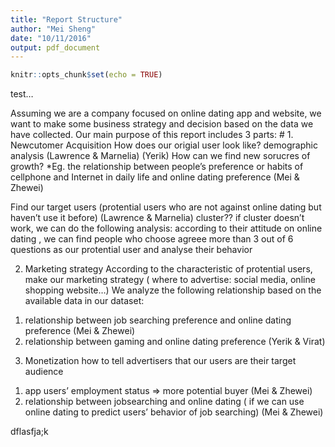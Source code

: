 ```yaml
---
title: "Report Structure"
author: "Mei Sheng"
date: "10/11/2016"
output: pdf_document
---
```


```r
knitr::opts_chunk$set(echo = TRUE)
```

test...


Assuming we are a company focused on online dating app and website, we want to make some business strategy and decision based on the data we have collected.
Our main purpose of this report includes 3 parts:
# 
1. Newcutomer  Acquisition
How does our origial user look like? demographic analysis (Lawrence & Marnelia) (Yerik)
How can we find new sorucres of growth? 
*Eg. the relationship between people's preference or habits of cellphone and Internet in daily life and online dating preference  (Mei & Zhewei) 

Find our target users (protential users who are not against online dating but haven't use it before) (Lawrence & Marnelia)
cluster?? if cluster doesn't work, we can do the following analysis:
according to their attitude on online dating , we can find people who choose agreee more than 3 out of 6 questions as our protential user and analyse their behavior 

2. Marketing strategy
According to the characteristic of protential users, make our marketing strategy ( where to advertise: social media, online shopping website...) 
We analyze the following relationship based on the available data in our dataset:
                                       
(1) relationship between job searching preference and online dating preference  (Mei & Zhewei)  
(2) relationship between gaming and online dating preference (Yerik & Virat)

3. Monetization
how to tell advertisers that our users are their target audience
(1) app users' employment status => more potential buyer (Mei & Zhewei) 
(2) relationship between jobsearching and online dating ( if we can use online dating to predict users' behavior of job searching) (Mei & Zhewei) 

dflasfja;k

```r

```

